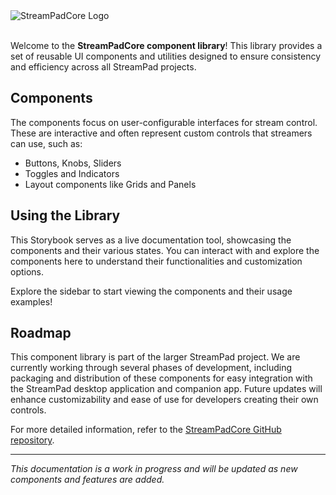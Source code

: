 
<Meta title="Introduction" />

<img src={Logo} alt="StreamPadCore Logo" />

<br />
<br />  

Welcome to the **StreamPadCore component library**! This library provides a set of reusable UI components and utilities designed to ensure consistency and efficiency across all StreamPad projects.

## Components

The components focus on user-configurable interfaces for stream control. These are interactive and often represent custom controls that streamers can use, such as:
- Buttons, Knobs, Sliders
- Toggles and Indicators
- Layout components like Grids and Panels

## Using the Library
This Storybook serves as a live documentation tool, showcasing the components and their various states. You can interact with and explore the components here to understand their functionalities and customization options.

Explore the sidebar to start viewing the components and their usage examples!

## Roadmap

This component library is part of the larger StreamPad project. We are currently working through several phases of development, including packaging and distribution of these components for easy integration with the StreamPad desktop application and companion app. Future updates will enhance customizability and ease of use for developers creating their own controls.

For more detailed information, refer to the [StreamPadCore GitHub repository](https://github.com/Gregorein/StreamPadCore).

---

_This documentation is a work in progress and will be updated as new components and features are added._
